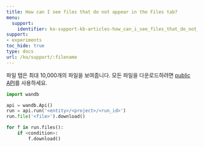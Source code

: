 ---
title: How can I see files that do not appear in the Files tab?
menu:
  support:
    identifier: ko-support-kb-articles-how_can_i_see_files_that_do_not_appear_in_the_files_tab
support:
- experiments
toc_hide: true
type: docs
url: /ko/support/:filename
---

파일 탭은 최대 10,000개의 파일을 보여줍니다. 모든 파일을 다운로드하려면 [public API](/ko/ref/python/public-api/api)를 사용하세요.

```python
import wandb

api = wandb.Api()
run = api.run('<entity>/<project>/<run_id>')
run.file('<file>').download()

for f in run.files():
    if <condition>:
        f.download()
```
